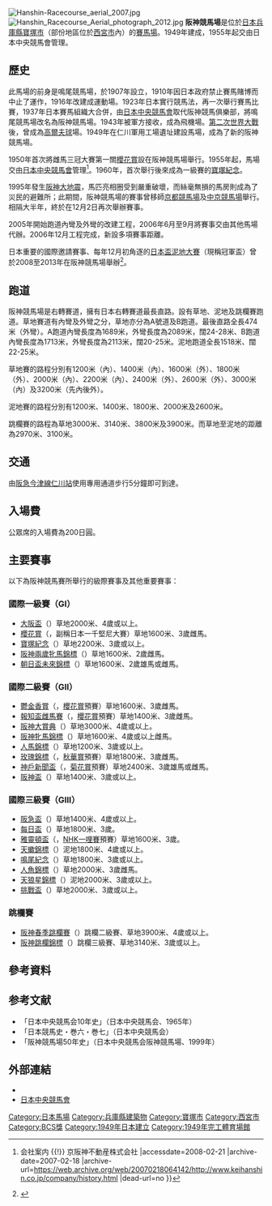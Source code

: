 {{Infobox racecourse|Name=阪神競馬場<br/>Hanshin Racecourse|Location={{JPN}}[[兵庫縣|兵庫縣]][[寶塚市|寶塚市]]|Opened={{start date and age|1949}}|CourseType=右轉|Capacity=80,000人|Website=https://jra.jp/facilities/race/hanshin/index.html|Caption={{maplink|frame=yes|plain=yes|type=point|zoom=13|frame-align=center|frame-width=250}}|Image=[[File:Hanshin_race_course_07.jpg|250px]]}}
{{japanese|japanese=阪神競馬場|kana=はんしんけいばじょう|romaji=Hanshin Keiba-jō}}
[[File:Hanshin-Racecourse_aerial_2007.jpg|thumb]]
[[File:Hanshin_Racecourse_Aerial_photograph_2012.jpg|thumb]]
'''阪神競馬場'''是位於[[日本|日本]][[兵庫縣|兵庫縣]][[寶塚市|寶塚市]]（部份地區位於[[西宮市|西宮市]]內）的[[賽馬場|賽馬場]]。1949年建成，1955年起交由日本中央競馬會管理。

==歷史==
此馬場的前身是鳴尾競馬場，於1907年設立，1910年因日本政府禁止賽馬賭博而中止了運作，1916年改建成運動場。1923年日本實行競馬法，再一次舉行賽馬比賽，1937年日本賽馬組織大合併，由[[日本中央競馬會|日本中央競馬會]]取代阪神競馬俱樂部，將鳴尾競馬場改名為阪神競馬場。1943年被軍方接收，成為飛機場。[[第二次世界大戰|第二次世界大戰]]後，曾成為[[高爾夫球|高爾夫球]]場。1949年在仁川軍用工場遺址建設馬場，成為了新的阪神競馬場。

1950年首次將雌馬三冠大賽第一關[[櫻花賞|櫻花賞]]設在阪神競馬場舉行。1955年起，馬場交由[[日本中央競馬會|日本中央競馬會]]管理<ref>{{Cite web |url=http://www.keihanshin.co.jp/company/history.html |title=沿革 {{!}} 会社案内 {{!}} 京阪神不動産株式会社 |accessdate=2008-02-21 |archive-date=2007-02-18 |archive-url=https://web.archive.org/web/20070218064142/http://www.keihanshin.co.jp/company/history.html |dead-url=no }}</ref>。1960年，首次舉行後來成為一級賽的[[寶塚紀念|寶塚紀念]]。

1995年發生[[阪神大地震|阪神大地震]]，馬匹亮相圈受到嚴重破壞，而絲毫無損的馬房則成為了災民的避難所；此期間，阪神競馬場的賽事曾移師[[京都競馬場|京都競馬場]]及[[中京競馬場|中京競馬場]]舉行。相隔大半年，終於在12月2日再次舉辦賽事。

2005年開始跑道內彎及外彎的改建工程，2006年6月至9月將賽事交由其他馬場代辦。2006年12月工程完成，新設多項賽事距離。

日本重要的國際邀請賽事、每年12月初角逐的[[日本盃泥地大賽|日本盃泥地大賽]]（現稱冠軍盃）曾於2008至2013年在阪神競馬場舉辦<ref>{{Cite web |url=http://www.keiba.go.jp/dirtrace/dirt_info_071119.html |title=2008年ダートグレード競走の格付けが決まる |accessdate=2008-02-20 |archive-date=2008-02-08 |archive-url=https://web.archive.org/web/20080208054640/http://www.keiba.go.jp/dirtrace/dirt_info_071119.html |dead-url=yes }}</ref>。

==跑道==
阪神競馬場是右轉賽道，擁有日本右轉賽道最長直路。設有草地、泥地及跳欄賽跑道。草地賽道有內彎及外彎之分，草地亦分為A號道及B跑道。最後直路全長474米（外彎）。A跑道內彎長度為1689米，外彎長度為2089米，闊24-28米、B跑道內彎長度為1713米，外彎長度為2113米，闊20-25米。泥地跑道全長1518米、闊22-25米。

草地賽的路程分別有1200米（內）、1400米（內）、1600米（外）、1800米（外）、2000米（內）、2200米（內）、2400米（外）、2600米（外）、3000米（內）及3200米（先內後外）。

泥地賽的路程分別有1200米、1400米、1800米、2000米及2600米。

跳欄賽的路程為草地3000米、3140米、3800米及3900米。而草地至泥地的距離為2970米、3100米。

==交通==
由[[阪急今津線|阪急今津線]][[仁川站_(日本)|仁川站]]使用專用通道步行5分鐘即可到達。

==入場費==
公眾席的入場費為200日圓。

==主要賽事==
以下為阪神競馬賽所舉行的級際賽事及其他重要賽事：

===國際一級賽（GI）===
*[[大阪盃|大阪盃]]（{{lang|ja|大阪杯}}）草地2000米、4歲或以上。
*[[櫻花賞|櫻花賞]]（{{lang|ja|桜花賞}}，副稱日本一千堅尼大賽）草地1600米、3歲雌馬。
*[[寶塚紀念|寶塚紀念]]（{{lang|ja|宝塚記念}}）草地2200米、3歲或以上。
*[[阪神兩歲牝馬錦標|阪神兩歲牝馬錦標]]（{{lang|ja|阪神ジュベナイルフィリーズ}}）草地1600米、2歲雌馬。
*[[朝日盃未來錦標|朝日盃未來錦標]]（{{lang|ja|朝日杯フューチュリティステークス}}）草地1600米、2歲雄馬或雌馬。

===國際二級賽（GII）===
*[[鬱金香賞|鬱金香賞]]（{{lang|ja|チューリップ賞}}，[[櫻花賞|櫻花賞]]預賽）草地1600米、3歲雌馬。
*[[報知盃雌馬賽|報知盃雌馬賽]]（{{lang|ja|フィリーズレビュー}}，[[櫻花賞|櫻花賞]]預賽）草地1400米、3歲雌馬。
*[[阪神大賞典|阪神大賞典]]（{{lang|ja|阪神大賞典}}）草地3000米、4歲或以上。
*[[阪神牝馬錦標|阪神牝馬錦標]]（{{lang|ja|阪神牝馬ステークス}}）草地1600米、4歲或以上雌馬。
*[[人馬錦標|人馬錦標]]（{{lang|ja|セントウルステークス}}）草地1200米、3歲或以上。
*[[玫瑰錦標|玫瑰錦標]]（{{lang|ja|ローズステークス}}，[[秋華賞|秋華賞]]預賽）草地1800米、3歲雌馬。
*[[神戶新聞盃|神戶新聞盃]]（{{lang|ja|神戸新聞杯}}，[[菊花賞|菊花賞]]預賽）草地2400米、3歲雄馬或雌馬。
*[[阪神盃|阪神盃]]（{{lang|ja|阪神カップ}}）草地1400米、3歲或以上。

===國際三級賽（GIII）===
*[[阪急盃|阪急盃]]（{{lang|ja|阪急杯}}）草地1400米、4歲或以上。
*[[每日盃|每日盃]]（{{lang|ja|毎日杯}}）草地1800米、3歲。
*[[雅靈頓盃|雅靈頓盃]]（{{lang|ja|アーリントンカップ}}，[[NHK一哩賽|NHK一哩賽]]預賽）草地1600米、3歲。
*[[天蠍錦標|天蠍錦標]]（{{lang|ja|アンタレスステークス}}）泥地1800米、4歲或以上。
*[[鳴尾紀念|鳴尾紀念]]（{{lang|ja|鳴尾記念}}）草地1800米、3歲或以上。
*[[人魚錦標|人魚錦標]]（{{lang|ja|マーメイドステークス}}）草地2000米、3歲雌馬。
*[[天狼星錦標|天狼星錦標]]（{{lang|ja|シリウスステークス}}）泥地2000米、3歲或以上。
*[[挑戰盃_(賽馬)|挑戰盃]]（{{lang|ja|チャレンジカップ}}）草地2000米、3歲或以上。

===跳欄賽===
*[[阪神春季跳欄賽|阪神春季跳欄賽]]（{{lang|ja|阪神スプリングジャンプ}}）跳欄二級賽、草地3900米、4歲或以上。
*[[阪神跳欄錦標|阪神跳欄錦標]]（{{lang|ja|阪神ジャンプステークス}}）跳欄三級賽、草地3140米、3歲或以上。

==參考資料==
{{reflist}}

== 参考文献 ==
*「日本中央競馬会10年史」（日本中央競馬会、1965年）
*「日本競馬史・巻六・巻七」（日本中央競馬会）
*「阪神競馬場50年史」（日本中央競馬会阪神競馬場、1999年）

==外部連結==
* {{Commonscat-inline|Hanshin_Racecourse}}
* [http://jra.jp/facilities/race/hanshin/index.html 日本中央競馬會] {{Wayback|url=http://jra.jp/facilities/race/hanshin/index.html |date=20080225114615 }}

{{coord|34|46|48.80|N|135|21|45.00|E|display=title}}
{{DEFAULTSORT:Hanshin Keiba-jou}}
[[Category:日本馬場|Category:日本馬場]]
[[Category:兵庫縣建築物|Category:兵庫縣建築物]]
[[Category:寶塚市|Category:寶塚市]]
[[Category:西宮市|Category:西宮市]]
[[Category:BCS獎|Category:BCS獎]]
[[Category:1949年日本建立|Category:1949年日本建立]]
[[Category:1949年完工體育場館|Category:1949年完工體育場館]]